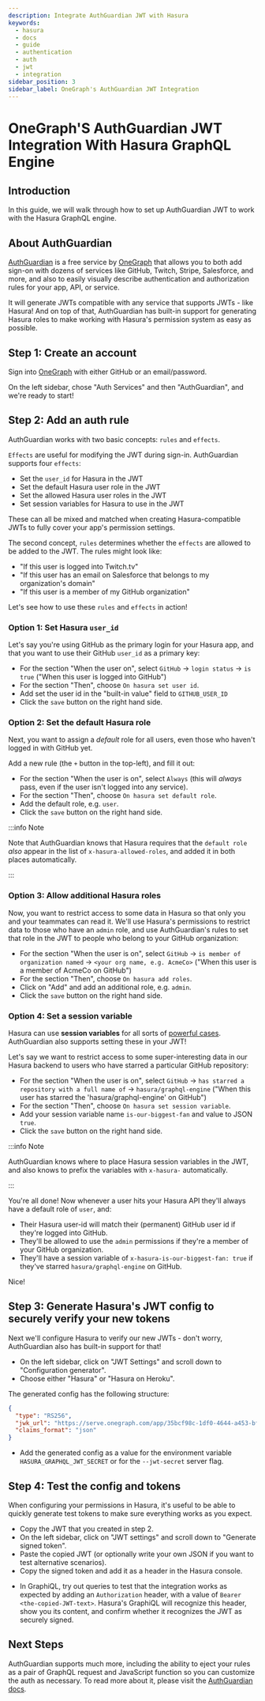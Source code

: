 ```yaml
---
description: Integrate AuthGuardian JWT with Hasura
keywords:
  - hasura
  - docs
  - guide
  - authentication
  - auth
  - jwt
  - integration
sidebar_position: 3
sidebar_label: OneGraph's AuthGuardian JWT Integration
---
```



# OneGraph'S AuthGuardian JWT Integration With Hasura GraphQL Engine

## Introduction

In this guide, we will walk through how to set up AuthGuardian JWT to work with the Hasura GraphQL engine.

## About AuthGuardian

[AuthGuardian](https://www.onegraph.com/docs/auth_guardian.html) is a free service by
[OneGraph](https://www.onegraph.com/) that allows you to both add sign-on with dozens of services like GitHub, Twitch,
Stripe, Salesforce, and more, and also to easily visually describe authentication and authorization rules for your app,
API, or service.

It will generate JWTs compatible with any service that supports JWTs - like Hasura! And on top of that, AuthGuardian has
built-in support for generating Hasura roles to make working with Hasura's permission system as easy as possible.

## Step 1: Create an account

Sign into [OneGraph](https://www.onegraph.com/) with either GitHub or an email/password.

On the left sidebar, chose "Auth Services" and then "AuthGuardian", and we're ready to start!

## Step 2: Add an auth rule

AuthGuardian works with two basic concepts: `rules` and `effects`.

`Effects` are useful for modifying the JWT during sign-in. AuthGuardian supports four `effects`:

- Set the `user_id` for Hasura in the JWT
- Set the default Hasura user role in the JWT
- Set the allowed Hasura user roles in the JWT
- Set session variables for Hasura to use in the JWT

These can all be mixed and matched when creating Hasura-compatible JWTs to fully cover your app's permission settings.

The second concept, `rules` determines whether the `effects` are allowed to be added to the JWT. The rules might look
like:

- "If this user is logged into Twitch.tv"
- "If this user has an email on Salesforce that belongs to my organization's domain"
- "If this user is a member of my GitHub organization"

Let's see how to use these `rules` and `effects` in action!

### Option 1: Set Hasura `user_id`

Let's say you're using GitHub as the primary login for your Hasura app, and that you want to use their GitHub `user_id`
as a primary key:

- For the section "When the user on", select `GitHub` -> `login status` -> `is true` ("When this user is logged into
  GitHub")
- For the section "Then", choose `On hasura set user id`.
- Add set the user id in the "built-in value" field to `GITHUB_USER_ID`
- Click the `save` button on the right hand side.

<Thumbnail src='/img/guides/auth-guardian-user-id.png' alt='Set an AuthGuardian JWT with a user id' />

### Option 2: Set the default Hasura role

Next, you want to assign a _default_ role for all users, even those who haven't logged in with GitHub yet.

Add a new rule (the `+` button in the top-left), and fill it out:

- For the section "When the user is on", select `Always` (this will _always_ pass, even if the user isn't logged into
  any service).
- For the section "Then", choose `On hasura set default role`.
- Add the default role, e.g. `user`.
- Click the `save` button on the right hand side.

<Thumbnail src='/img/guides/auth-guardian-default-role.png' alt='Set an AuthGuardian JWT with default role' />

:::info Note

Note that AuthGuardian knows that Hasura requires that the `default role` _also_ appear in the list of
`x-hasura-allowed-roles`, and added it in both places automatically.

:::

### Option 3: Allow additional Hasura roles

Now, you want to restrict access to some data in Hasura so that only you and your teammates can read it. We'll use
Hasura's permissions to restrict data to those who have an `admin` role, and use AuthGuardian's rules to set that role
in the JWT to people who belong to your GitHub organization:

- For the section "When the user is on", select `GitHub` -> `is member of organization named` ->
  `<your org name, e.g. AcmeCo>` ("When this user is a member of AcmeCo on GitHub")
- For the section "Then", choose `On hasura add roles`.
- Click on "Add" and add an additional role, e.g. `admin`.
- Click the `save` button on the right hand side.

<Thumbnail src='/img/guides/auth-guardian-additional-role.png' alt='Set an AuthGuardian JWT with additional roles' />

### Option 4: Set a session variable

Hasura can use **session variables** for all sorts of
[powerful cases](/auth/authorization/roles-variables.mdx#dynamic-session-variables). AuthGuardian also supports setting
these in your JWT!

Let's say we want to restrict access to some super-interesting data in our Hasura backend to users who have starred a
particular GitHub repository:

- For the section "When the user is on", select `GitHub` -> `has starred a repository with a full name of` ->
  `hasura/graphql-engine` ("When this user has starred the 'hasura/graphql-engine' on GitHub")
- For the section "Then", choose `On hasura set session variable`.
- Add your session variable name `is-our-biggest-fan` and value to JSON `true`.
- Click the `save` button on the right hand side.

<Thumbnail
  src='/img/guides/auth-guardian-session-variable.png'
  alt='Set an AuthGuardian JWT with session variables for Hasura to use'
/>

:::info Note

AuthGuardian knows where to place Hasura session variables in the JWT, and also knows to prefix the variables with
`x-hasura-` automatically.

:::

You're all done! Now whenever a user hits your Hasura API they'll always have a default role of `user`, and:

- Their Hasura user-id will match their (permanent) GitHub user id if they're logged into GitHub.
- They'll be allowed to use the `admin` permissions if they're a member of your GitHub organization.
- They'll have a session variable of `x-hasura-is-our-biggest-fan: true` if they've starred `hasura/graphql-engine` on
  GitHub.

Nice!

## Step 3: Generate Hasura's JWT config to securely verify your new tokens

Next we'll configure Hasura to verify our new JWTs - don't worry, AuthGuardian also has built-in support for that!

- On the left sidebar, click on "JWT Settings" and scroll down to "Configuration generator".
- Choose either "Hasura" or "Hasura on Heroku".

The generated config has the following structure:

```json
{
  "type": "RS256",
  "jwk_url": "https://serve.onegraph.com/app/35bcf98c-1df0-4644-a453-bf06a1349449/.well-known/jwks.json",
  "claims_format": "json"
}
```

- Add the generated config as a value for the environment variable `HASURA_GRAPHQL_JWT_SECRET` or for the `--jwt-secret`
  server flag.

<Thumbnail
  src='/img/guides/auth-guardian-config-generator.png'
  alt='AuthGuardian lets you copy/paste the required JWT configuration for either Hasura or Hasura-on-Heroku'
/>

## Step 4: Test the config and tokens

When configuring your permissions in Hasura, it's useful to be able to quickly generate test tokens to make sure
everything works as you expect.

- Copy the JWT that you created in step 2.
- On the left sidebar, click on "JWT settings" and scroll down to "Generate signed token".
- Paste the copied JWT (or optionally write your own JSON if you want to test alternative scenarios).
- Copy the signed token and add it as a header in the Hasura console.

<Thumbnail
  src='/img/guides/auth-guardian-generate-test-jwt.png'
  alt='Use the JWT-signer form to quickly sign any JSON and test in the Hasura console'
/>

- In GraphiQL, try out queries to test that the integration works as expected by adding an `Authorization` header, with
  a value of `Bearer <the-copied-JWT-text>`. Hasura's GraphiQL will recognize this header, show you its content, and
  confirm whether it recognizes the JWT as securely signed.

<Thumbnail src='/img/guides/auth-guardian-test-jwt.png' alt='Test AuthGuardian JWT' />

## Next Steps

AuthGuardian supports much more, including the ability to eject your rules as a pair of GraphQL request and JavaScript
function so you can customize the auth as necessary. To read more about it, please visit the
[AuthGuardian docs](https://www.onegraph.com/docs/).
